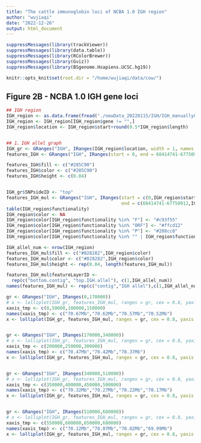 ```yaml
---
title: "The cattle immunoglobin loci of NCBA 1.0 IGH region"
author: "wujiaqi"
date: "2022-12-26"
output: html_document
---
```


```r
suppressMessages(library(trackViewer)) 
suppressMessages(library(data.table))
suppressMessages(library(RColorBrewer))
suppressMessages(library(Gviz))
suppressMessages(library(BSgenome.Hsapiens.UCSC.hg19))
```


```r
knitr::opts_knit$set(root.dir = "/home/wujiaqi/data/cow/")
```


## Figure 2B - NCBA 1.0 IGH gene loci

```r
## IGH region
IGH_region <- as.data.frame(fread("./newData_20220115/IGH/IGH_manuallyChecked.txt", fill = T))
IGH_region <- IGH_region[IGH_region$gene != "",]
IGH_region$location <- IGH_region$start+round(0.5*IGH_region$length)


## 1、IGH allel graph
IGH_gr <- GRanges("IGH", IRanges(IGH_region$location, width = 1, names = IGH_region$annotation))
features_IGH <- GRanges("IGH", IRanges(start = 0, end = 68414741-67750912))

features_IGH$fill <- c("#285C90")
features_IGH$color <- c("#285C90")
features_IGH$height <- c(0.04)


IGH_gr$SNPsideID <- "top"
features_IGH_mul <- GRanges("IGH", IRanges(start = c(0,IGH_region$start),
                                           end = c(68414741-67750912,IGH_region$start+IGH_region$length)))
table(IGH_region$functionality)
IGH_region$color <- NA
IGH_region$color[IGH_region$functionality %in% "F"] <- "#c93f55"
IGH_region$color[IGH_region$functionality %in% "ORF"] <- "#ffcd12"
IGH_region$color[IGH_region$functionality %in% "P"] <- "#208cc0"
IGH_region$color[IGH_region$functionality %in% "" | IGH_region$functionality %in% NA] <- "#828282"

IGH_allel_num <- nrow(IGH_region)
features_IGH_mul$fill <- c("#828282",IGH_region$color)
features_IGH_mul$color <- c("#828282",IGH_region$color)
features_IGH_mul$height <- rep(0.04, length(features_IGH_mul))

features_IGH_mul$featureLayerID <-
  rep(c("bottom.contig", "top.IGH.allel"), c(1,IGH_allel_num))
names(features_IGH_mul) <- rep(c("contig","IGH allel"),c(1,IGH_allel_num))

gr <- GRanges("IGH", IRanges(0,170000))
# x <- lolliplot(IGH_gr, features_IGH_mul, ranges = gr, cex = 0.8, yaxis = F, ylab = T)
xaxis_tmp <- c(0,50000,100000,150000)
names(xaxis_tmp) <- c("70.67Mb","70.62Mb","70.57Mb","70.52Mb")
x <- lolliplot(IGH_gr, features_IGH_mul, ranges = gr, cex = 0.8, yaxis = F, ylab = T, xaxis = xaxis_tmp)


gr <- GRanges("IGH", IRanges(170000,340000))
# x <- lolliplot(IGH_gr, features_IGH_mul, ranges = gr, cex = 0.8, yaxis = F, ylab = T)
xaxis_tmp <- c(200000,250000,300000)
names(xaxis_tmp) <- c("70.47Mb","70.42Mb","70.37Mb")
x <- lolliplot(IGH_gr, features_IGH_mul, ranges = gr, cex = 0.8, yaxis = F, ylab = T, xaxis = xaxis_tmp)


gr <- GRanges("IGH", IRanges(340000,510000))
# x <- lolliplot(IGH_gr, features_IGH_mul, ranges = gr, cex = 0.8, yaxis = F, ylab = T)
xaxis_tmp <- c(350000,400000,450000,500000)
names(xaxis_tmp) <- c("70.32Mb","70.27Mb","70.22Mb","70.17Mb")
x <- lolliplot(IGH_gr, features_IGH_mul, ranges = gr, cex = 0.8, yaxis = F, ylab = T, xaxis = xaxis_tmp)


gr <- GRanges("IGH", IRanges(510000,680000))
# x <- lolliplot(IGH_gr, features_IGH_mul, ranges = gr, cex = 0.8, yaxis = F, ylab = T)
xaxis_tmp <- c(550000,600000,650000,680000)
names(xaxis_tmp) <- c("70.12Mb","70.07Mb","70.02Mb","69.99Mb")
x <- lolliplot(IGH_gr, features_IGH_mul, ranges = gr, cex = 0.8, yaxis = F, ylab = T, xaxis = xaxis_tmp)
```

